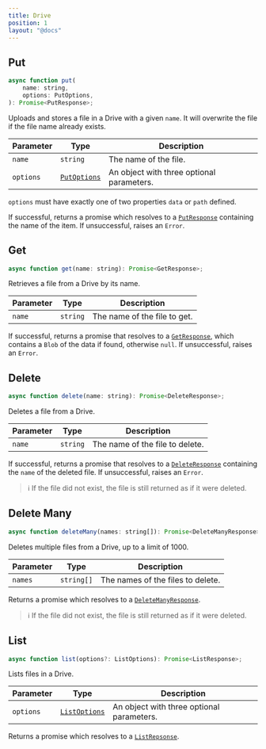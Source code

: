 ```yaml
---
title: Drive
position: 1
layout: "@docs"
---
```


## Put

```js
async function put(
    name: string,
    options: PutOptions,
): Promise<PutResponse>;
```

Uploads and stores a file in a Drive with a given `name`. It will overwrite the file if the file name already exists.

| Parameter | Type                                 | Description                               |
| --------- | ------------------------------------ | ----------------------------------------- |
| `name`    | `string`                             | The name of the file.                     |
| `options` | [`PutOptions`](./types#putoptions-1) | An object with three optional parameters. |

`options` must have exactly one of two properties `data` or `path` defined.

If successful, returns a promise which resolves to a [`PutResponse`](./types#putresponse-1) containing the name of the item.
If unsuccessful, raises an `Error`.

## Get

```js
async function get(name: string): Promise<GetResponse>;
```

Retrieves a file from a Drive by its name.

| Parameter | Type     | Description                  |
| --------- | -------- | ---------------------------- |
| `name`    | `string` | The name of the file to get. |

If successful, returns a promise that resolves to a [`GetResponse`](./types#getresponse-1), which contains a `Blob` of the data if found, otherwise `null`.
If unsuccessful, raises an `Error`.

## Delete

```js
async function delete(name: string): Promise<DeleteResponse>;
```

Deletes a file from a Drive.

| Parameter | Type     | Description                     |
| --------- | -------- | ------------------------------- |
| `name`    | `string` | The name of the file to delete. |

If successful, returns a promise that resolves to a [`DeleteResponse`](./types#deleteresponse-1) containing the `name` of the deleted file.
If unsuccessful, raises an `Error`.

> ℹ️ If the file did not exist, the file is still returned as if it were deleted.

## Delete Many

```js
async function deleteMany(names: string[]): Promise<DeleteManyResponse>;
```

Deletes multiple files from a Drive, up to a limit of 1000.

| Parameter | Type       | Description                       |
| --------- | ---------- | --------------------------------- |
| `names`   | `string[]` | The names of the files to delete. |

Returns a promise which resolves to a [`DeleteManyResponse`](./types#deletemanyresponse).

> ℹ️ If the file did not exist, the file is still returned as if it were deleted.

## List

```js
async function list(options?: ListOptions): Promise<ListResponse>;
```

Lists files in a Drive.

| Parameter | Type                                   | Description                               |
| --------- | -------------------------------------- | ----------------------------------------- |
| `options` | [`ListOptions`](./types#listoptions-1) | An object with three optional parameters. |

Returns a promise which resolves to a [`ListRepsonse`](./types#listresponse).
